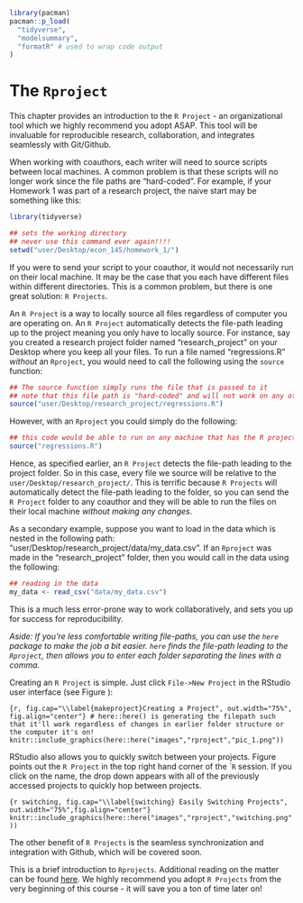 
```r

library(pacman)
pacman::p_load(
  "tidyverse",
  "modelsummary",
  "formatR" # used to wrap code output
)

```


# The `Rproject`

This chapter provides an introduction to the `R Project` - an organizational tool which we highly recommend you adopt ASAP. This tool will be invaluable for reproducible research, collaboration, and integrates seamlessly with Git/Github. 

When working with coauthors, each writer will need to source scripts between local machines. A common problem is that these scripts will no longer work since the file paths are "hard-coded". For example, if your Homework 1 was part of a research project, the naive start may be something like this:

```r
library(tidyverse)

## sets the working directory
## never use this command ever again!!!!
setwd("user/Desktop/econ_145/homework_1/")

```

If you were to send your script to your coauthor, it would not necessarily run on their local machine. It may be the case that you each have different files within different directories. This is a common problem, but there is one great solution: `R Projects`.

An `R Project` is a way to locally source all files regardless of computer you are operating on. An `R Project` automatically detects the file-path leading up to the project meaning you only have to locally source. For instance, say you created a research project folder named "research_project" on your Desktop where you keep all your files. To run a file named "regressions.R" *without* an `Rproject`, you would need to call the following using the `source` function:

```r
## The source function simply runs the file that is passed to it
## note that this file path is "hard-coded" and will not work on any other machine than the one it was created on
source("user/Desktop/research_project/regressions.R")
```

However, with an `Rproject` you could simply do the following:

```r
## this code would be able to run on any machine that has the R project
source("regressions.R")
```

Hence, as specified earlier, an `R Project` detects the file-path leading to the project folder. So in this case, every file we source will be relative to the `user/Desktop/research_project/`. This is terrific because `R Projects` will automatically detect the file-path leading to the folder, so you can send the `R Project` folder to any coauthor and they will be able to run the files on their local machine *without making any changes*. 

As a secondary example, suppose you want to load in the data which is nested in the following path: "user/Desktop/research_project/data/my_data.csv". If an `Rproject` was made in the "research_project" folder, then you would call in the data using the following:

```r
## reading in the data 
my_data <- read_csv("data/my_data.csv")
```

This is a much less error-prone way to work collaboratively, and sets you up for success for reproducibility. 

*Aside: If you're less comfortable writing file-paths, you can use the `here` package to make the job a bit easier. `here` finds the file-path leading to the `Rproject`, then allows you to enter each folder separating the lines with a comma.*

Creating an `R Project` is simple. Just click `File->New Project` in the RStudio user interface (see Figure \ref{makeproject}):

```{r, fig.cap="\\label{makeproject}Creating a Project", out.width="75%", fig.align="center"}
# here::here() is generating the filepath such that it'll work regardless of changes in earlier folder structure or the computer it's on!
knitr::include_graphics(here::here("images","rproject","pic_1.png"))
```

RStudio also allows you to quickly switch between your projects. Figure \ref{switching} points out the `R Project` in the top right hand corner of the ``R` session. If you click on the name, the drop down appears with all of the previously accessed projects to quickly hop between projects.

```{r switching, fig.cap="\\label{switching} Easily Switching Projects", out.width="75%",fig.align="center"}
knitr::include_graphics(here::here("images","rproject","switching.png"))
```

The other benefit of `R Projects` is the seamless synchronization and integration with Github, which will be covered soon.

This is a brief introduction to `Rprojects`. Additional reading on the matter can be found [here](https://www.r-bloggers.com/2020/01/rstudio-projects-and-working-directories-a-beginners-guide/). We highly recommend you adopt `R Projects` from the very beginning of this course - it will save you a ton of time later on!